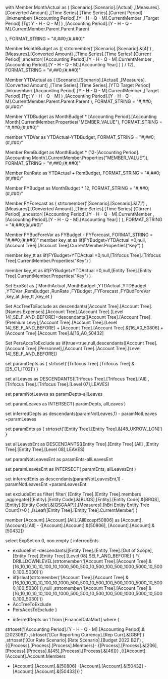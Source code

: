 with 
Member MonthActual as
(
	[Scenario].[Scenario].[Actual]
	,[Measures].[Converted Amount]
	,[Time Series].[Time Series].[Current Period]
	,linkmember(
		[Accounting Period].[Y - H - Q - M].CurrentMember
		,[Target Period].[Tgt Y - H - Q - M]
	)
	,[Accounting Period].[Y - H - Q - M].CurrentMember.Parent.Parent.Parent

), FORMAT_STRING = "#,##0;(#,##0)"

Member MonthBudget as
((
	strtomember('[Scenario].[Scenario].&[4]')
	,[Measures].[Converted Amount]
	,[Time Series].[Time Series].[Current Period]
	,ancestor(
		[Accounting Period].[Y - H - Q - M].CurrentMember
		,[Accounting Period].[Y - H - Q - M].[Accounting Year]
	)
) / 12), FORMAT_STRING = "#,##0;(#,##0)"

Member YTDActual as
(
	[Scenario].[Scenario].[Actual]
	,[Measures].[Converted Amount]
	,[Time Series].[Time Series].[YTD Target Period]
	,linkmember(
		[Accounting Period].[Y - H - Q - M].CurrentMember
		,[Target Period].[Tgt Y - H - Q - M]
	)
	,[Accounting Period].[Y - H - Q - M].CurrentMember.Parent.Parent.Parent
), FORMAT_STRING = "#,##0;(#,##0)"

Member YTDBudget as
MonthBudget *  [Accounting Period].[Accounting Month].CurrentMember.Properties("MEMBER_VALUE"), FORMAT_STRING = "#,##0;(#,##0)"

member YTDVar as
YTDActual-YTDBudget, FORMAT_STRING = "#,##0;(#,##0)"

Member RemBudget as
MonthBudget *  (12-[Accounting Period].[Accounting Month].CurrentMember.Properties("MEMBER_VALUE")), FORMAT_STRING = "#,##0;(#,##0)"

Member RunRate as 
YTDActual + RemBudget, FORMAT_STRING = "#,##0;(#,##0)"

Member FYBudget as
MonthBudget *  12, FORMAT_STRING = "#,##0;(#,##0)"

Member FYForecast as
(
	strtomember('[Scenario].[Scenario].&[7]')
	,[Measures].[Converted Amount]
	,[Time Series].[Time Series].[Current Period]
	,ancestor(
		[Accounting Period].[Y - H - Q - M].CurrentMember
		,[Accounting Period].[Y - H - Q - M].[Accounting Year]
	)
), FORMAT_STRING = "#,##0;(#,##0)"

Member FYBudForeVar as
FYBudget - FYForecast, FORMAT_STRING = "#,##0;(#,##0)"
member key_at as
iif(FYBudget+YTDActual =0,null,[Account Tree].[Account Tree].CurrentMember.Properties("Key") )

member key_tt as
iif(FYBudget+YTDActual =0,null,[Trifocus Tree].[Trifocus Tree].CurrentMember.Properties("Key") )

member key_et as
iif(FYBudget+YTDActual =0,null,[Entity Tree].[Entity Tree].CurrentMember.Properties("Key") )

Set ExpSet as 
{
 MonthActual
,MonthBudget
,YTDActual
,YTDBudget
,YTDVar
,RemBudget
,RunRate
,FYBudget
,FYForecast
,FYBudForeVar
,key_at
,key_tt
,key_et
}

Set AccTreeToExclude as
descendants([Account Tree].[Account Tree].[Names Expenses],[Account Tree].[Account Tree].[Level 14],SELF_AND_BEFORE)+descendants([Account Tree].[Account Tree].[Premium Levy],[Account Tree].[Account Tree].[Level 14],SELF_AND_BEFORE) + [Account Tree].[Account Tree].&[16_A0_50806] + [Account Tree].[Account Tree].&[16_A0_50432]

Set PersAccsToExclude as 
iif(true=true,null,descendants([Account Tree].[Account Tree].[Personnel],[Account Tree].[Account Tree].[Level 14],SELF_AND_BEFORE))

set paramDepts as 
{
strtoset('[Trifocus Tree].[Trifocus Tree].&[25_C1_IT02]')
}

set allLeaves as 
DESCENDANTS([Trifocus Tree].[Trifocus Tree].[All] ,[Trifocus Tree].[Trifocus Tree].[Level 07],LEAVES)

set paramNotLeaves as 
paramDepts-allLeaves

set paramLeaves as 
INTERSECT( paramDepts, allLeaves )

set inferredDepts as
descendants(paramNotLeaves,1) - paramNotLeaves
+paramLeaves


set paramEnts as 
{
strtoset('[Entity Tree].[Entity Tree].&[48_UKROW_LON]')
}

set allLeavesEnt as 
DESCENDANTS([Entity Tree].[Entity Tree].[All] ,[Entity Tree].[Entity Tree].[Level 08],LEAVES)

set paramNotLeavesEnt as 
paramEnts-allLeavesEnt

set paramLeavesEnt as 
INTERSECT( paramEnts, allLeavesEnt )

set inferredEnts as
descendants(paramNotLeavesEnt,1) - paramNotLeavesEnt
+paramLeavesEnt

set excludeEnt as 
filter(
	filter(
	[Entity Tree].[Entity Tree].members
	,aggregate({[Entity].[Entity Code].&[BUQS],[Entity].[Entity Code].&[BRQS],[Entity].[Entity Code].&[QSGAAP]},[Measures].[hBri Entity Entity Tree Count])>0
	)
,IsLeaf([Entity Tree].[Entity Tree].CurrentMember) )

member [Account].[Account].[All].[AllExcept50806] as
[Account].[Account].[All] - {[Account].[Account].&[50806], [Account].[Account].&[50432]}

select ExpSet
on 0,
non empty
{
inferredEnts
- excludeEnt -descendants([Entity Tree].[Entity Tree].[Out of Scope],[Entity Tree].[Entity Tree].[Level 08],SELF_AND_BEFORE)
}
*{
DRILLDOWNLEVEL(strtomember('[Account Tree].[Account Tree].&[16_10_10_10_10_100_10_1000_500_500_10_500_100_500_1000_5000_10_5000_100_5030]'))
- iif(isleaf(strtomember('[Account Tree].[Account Tree].&[16_10_10_10_10_100_10_1000_500_500_10_500_100_500_1000_5000_10_5000_100_5030]')),null
	,strtomember('[Account Tree].[Account Tree].&[16_10_10_10_10_100_10_1000_500_500_10_500_100_500_1000_5000_10_5000_100_5030]'))
- AccTreeToExclude
- PersAccsToExclude
} 
* inferredDepts 
on 1
from
[FinanceDataMart]
where
(

strtoset('[Accounting Period].[Y - H - Q - M].[Accounting Period].&[202308]')
,strtoset('[Cur Reporting Currency].[Rep Curr].&[GBP]')
,strtoset('[Cur Rate Scenario].[Rate Scenario].[Budget 2022 B2]')
,{{[Process].[Process].[Process].Members}- {[Process].[Process].&[206],[Process].[Process].&[45],[Process].[Process].&[46]}}
,({[Account].[Account].Account.Members 
- [Account].[Account].&[50806]
-[Account].[Account].&[50432] -[Account].[Account].&[50433]})
)